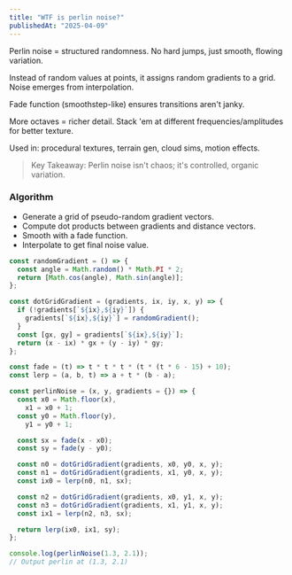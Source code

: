 ```yaml
---
title: "WTF is perlin noise?"
publishedAt: "2025-04-09"
---
```


Perlin noise = structured randomness. No hard jumps, just smooth, flowing variation.

Instead of random values at points, it assigns random gradients to a grid. Noise emerges from interpolation.

Fade function (smoothstep-like) ensures transitions aren't janky.

More octaves = richer detail. Stack 'em at different frequencies/amplitudes for better texture.

Used in: procedural textures, terrain gen, cloud sims, motion effects.

> Key Takeaway: Perlin noise isn't chaos; it's controlled, organic variation.

### Algorithm

- Generate a grid of pseudo-random gradient vectors.
- Compute dot products between gradients and distance vectors.
- Smooth with a fade function.
- Interpolate to get final noise value.

```javascript
const randomGradient = () => {
  const angle = Math.random() * Math.PI * 2;
  return [Math.cos(angle), Math.sin(angle)];
};

const dotGridGradient = (gradients, ix, iy, x, y) => {
  if (!gradients[`${ix},${iy}`]) {
    gradients[`${ix},${iy}`] = randomGradient();
  }
  const [gx, gy] = gradients[`${ix},${iy}`];
  return (x - ix) * gx + (y - iy) * gy;
};

const fade = (t) => t * t * t * (t * (t * 6 - 15) + 10);
const lerp = (a, b, t) => a + t * (b - a);

const perlinNoise = (x, y, gradients = {}) => {
  const x0 = Math.floor(x),
    x1 = x0 + 1;
  const y0 = Math.floor(y),
    y1 = y0 + 1;

  const sx = fade(x - x0);
  const sy = fade(y - y0);

  const n0 = dotGridGradient(gradients, x0, y0, x, y);
  const n1 = dotGridGradient(gradients, x1, y0, x, y);
  const ix0 = lerp(n0, n1, sx);

  const n2 = dotGridGradient(gradients, x0, y1, x, y);
  const n3 = dotGridGradient(gradients, x1, y1, x, y);
  const ix1 = lerp(n2, n3, sx);

  return lerp(ix0, ix1, sy);
};

console.log(perlinNoise(1.3, 2.1));
// Output perlin at (1.3, 2.1)
```
